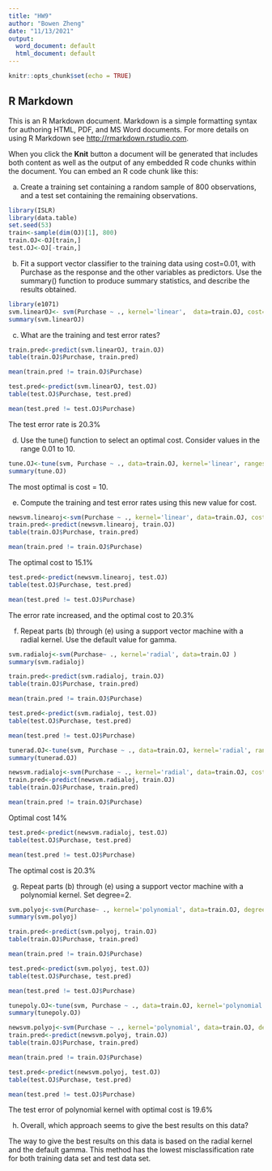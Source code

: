 ---
title: "HW9"
author: "Bowen Zheng"
date: "11/13/2021"
output:
  word_document: default
  html_document: default
---

```{r setup, include=FALSE}
knitr::opts_chunk$set(echo = TRUE)
```

## R Markdown

This is an R Markdown document. Markdown is a simple formatting syntax for authoring HTML, PDF, and MS Word documents. For more details on using R Markdown see <http://rmarkdown.rstudio.com>.

When you click the **Knit** button a document will be generated that includes both content as well as the output of any embedded R code chunks within the document. You can embed an R code chunk like this:


(a) Create a training set containing a random sample of 800 observations, and a test set containing the remaining observations.
```{r}
library(ISLR)
library(data.table)
set.seed(53)
train<-sample(dim(OJ)[1], 800)
train.OJ<-OJ[train,]
test.OJ<-OJ[-train,]
```
(b) Fit a support vector classifier to the training data using cost=0.01, with Purchase as the response and the other variables as predictors. Use the summary() function to produce summary statistics, and describe the results obtained.
```{r}
library(e1071)
svm.linearOJ<- svm(Purchase ~ ., kernel='linear',  data=train.OJ, cost=0.01)
summary(svm.linearOJ)
```
(c) What are the training and test error rates?
```{r}
train.pred<-predict(svm.linearOJ, train.OJ)
table(train.OJ$Purchase, train.pred)
```
```{r}
mean(train.pred != train.OJ$Purchase)
```

```{r}
test.pred<-predict(svm.linearOJ, test.OJ)
table(test.OJ$Purchase, test.pred)
```

```{r}
mean(test.pred != test.OJ$Purchase)
```
The test error rate is 20.3%

(d) Use the tune() function to select an optimal cost. Consider values in the range 0.01 to 10.
```{r}
tune.OJ<-tune(svm, Purchase ~ ., data=train.OJ, kernel='linear', ranges=list(cost=10^seq(-2,1, by=.5)))
summary(tune.OJ)
```
The most optimal is  cost = 10.

(e) Compute the training and test error rates using this new value for cost.
```{r}
newsvm.linearoj<-svm(Purchase ~ ., kernel='linear', data=train.OJ, cost=tune.OJ$best.parameters$cost)
train.pred<-predict(newsvm.linearoj, train.OJ)
table(train.OJ$Purchase, train.pred)
```

```{r}
mean(train.pred != train.OJ$Purchase)
```
The optimal cost to 15.1%

```{r}
test.pred<-predict(newsvm.linearoj, test.OJ)
table(test.OJ$Purchase, test.pred)
```

```{r}
mean(test.pred != test.OJ$Purchase)
```
The error rate increased, and the optimal cost to 20.3%

(f) Repeat parts (b) through (e) using a support vector machine with a radial kernel. Use the default value for gamma.
```{r}
svm.radialoj<-svm(Purchase~ ., kernel='radial', data=train.OJ )
summary(svm.radialoj)
```

```{r}
train.pred<-predict(svm.radialoj, train.OJ)
table(train.OJ$Purchase, train.pred)
```

```{r}
mean(train.pred != train.OJ$Purchase)
```

```{r}
test.pred<-predict(svm.radialoj, test.OJ)
table(test.OJ$Purchase, test.pred)
```

```{r}
mean(test.pred != test.OJ$Purchase)
```

```{r}
tunerad.OJ<-tune(svm, Purchase ~ ., data=train.OJ, kernel='radial', ranges=list(cost=10^seq(-2,1, by=.5)))
summary(tunerad.OJ)
```

```{r}
newsvm.radialoj<-svm(Purchase ~ ., kernel='radial', data=train.OJ, cost=tunerad.OJ$best.parameters$cost)
train.pred<-predict(newsvm.radialoj, train.OJ)
table(train.OJ$Purchase, train.pred)
```

```{r}
mean(train.pred != train.OJ$Purchase)
```
Optimal cost 14%
```{r}
test.pred<-predict(newsvm.radialoj, test.OJ)
table(test.OJ$Purchase, test.pred)
```

```{r}
mean(test.pred != test.OJ$Purchase)
```
The optimal cost is 20.3%

(g) Repeat parts (b) through (e) using a support vector machine with a polynomial kernel. Set degree=2.
```{r}
svm.polyoj<-svm(Purchase~ ., kernel='polynomial', data=train.OJ, degree=2 )
summary(svm.polyoj)
```

```{r}
train.pred<-predict(svm.polyoj, train.OJ)
table(train.OJ$Purchase, train.pred)
```

```{r}
mean(train.pred != train.OJ$Purchase)
```

```{r}
test.pred<-predict(svm.polyoj, test.OJ)
table(test.OJ$Purchase, test.pred)
```

```{r}
mean(test.pred != test.OJ$Purchase)
```

```{r}
tunepoly.OJ<-tune(svm, Purchase ~ ., data=train.OJ, kernel='polynomial', degree=2, ranges=list(cost=10^seq(-2,1, by=.5)))
summary(tunepoly.OJ)
```

```{r}
newsvm.polyoj<-svm(Purchase ~ ., kernel='polynomial', data=train.OJ, degree=2, cost=tunerad.OJ$best.parameters$cost)
train.pred<-predict(newsvm.polyoj, train.OJ)
table(train.OJ$Purchase, train.pred)
```

```{r}
mean(train.pred != train.OJ$Purchase)
```

```{r}
test.pred<-predict(newsvm.polyoj, test.OJ)
table(test.OJ$Purchase, test.pred)
```

```{r}
mean(test.pred != test.OJ$Purchase)
```
The test error of polynomial kernel with optimal cost is 19.6%



(h) Overall, which approach seems to give the best results on this data?

The way to give the best results on this data is based on the radial kernel and the default gamma. This method has the lowest misclassification rate for both training data set and test data set.